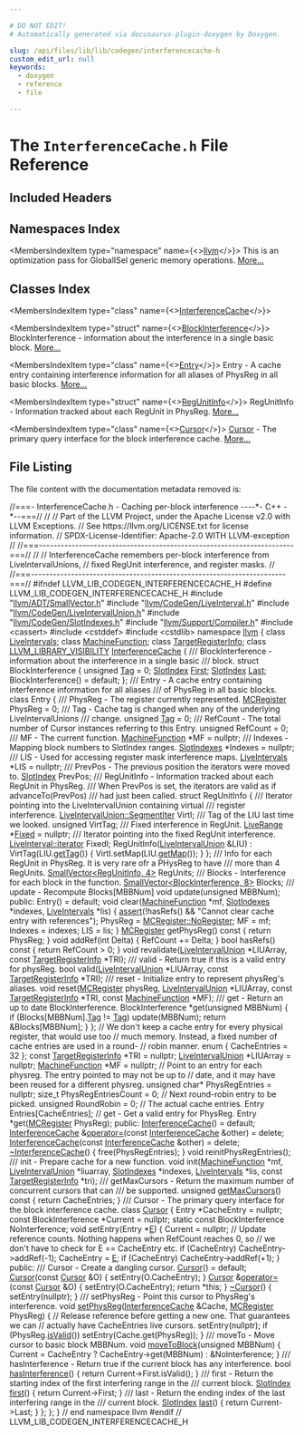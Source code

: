 ```yaml
---

# DO NOT EDIT!
# Automatically generated via docusaurus-plugin-doxygen by Doxygen.

slug: /api/files/lib/lib/codegen/interferencecache-h
custom_edit_url: null
keywords:
  - doxygen
  - reference
  - file

---
```





# The `InterferenceCache.h` File Reference

<DoxygenPage pluginConfig={pluginConfig}>



## Included Headers

<IncludesList>
<IncludesListItem
  filePath="llvm/ADT/SmallVector.h"
  permalink="/docs/api/files/include/include/llvm/include/llvm/adt/smallvector-h"
  isLocal="true" />
<IncludesListItem
  filePath="llvm/CodeGen/LiveInterval.h"
  permalink="/docs/api/files/include/include/llvm/include/llvm/codegen/liveinterval-h"
  isLocal="true" />
<IncludesListItem
  filePath="llvm/CodeGen/LiveIntervalUnion.h"
  permalink="/docs/api/files/include/include/llvm/include/llvm/codegen/liveintervalunion-h"
  isLocal="true" />
<IncludesListItem
  filePath="llvm/CodeGen/SlotIndexes.h"
  permalink="/docs/api/files/include/include/llvm/include/llvm/codegen/slotindexes-h"
  isLocal="true" />
<IncludesListItem
  filePath="llvm/Support/Compiler.h"
  permalink="/docs/api/files/include/include/llvm/include/llvm/support/compiler-h"
  isLocal="true" />
<IncludesListItem
  filePath="cassert"
  permalink=""
  isLocal="false" />
<IncludesListItem
  filePath="cstddef"
  permalink=""
  isLocal="false" />
<IncludesListItem
  filePath="cstdlib"
  permalink=""
  isLocal="false" />
</IncludesList>

## Namespaces Index

<MembersIndex>

<MembersIndexItem
  type="namespace"
  name={<><a href="/docs/api/namespaces/llvm">llvm</a></>}>
This is an optimization pass for GlobalISel generic memory operations. <a href="/docs/api/namespaces/llvm/#details">More...</a>
</MembersIndexItem>

</MembersIndex>

## Classes Index

<MembersIndex>

<MembersIndexItem
  type="class"
  name={<><a href="/docs/api/classes/llvm/interferencecache">InterferenceCache</a></>}>
</MembersIndexItem>

<MembersIndexItem
  type="struct"
  name={<><a href="/docs/api/structs/llvm/interferencecache/blockinterference">BlockInterference</a></>}>
BlockInterference - information about the interference in a single basic block. <a href="/docs/api/structs/llvm/interferencecache/blockinterference/#details">More...</a>
</MembersIndexItem>

<MembersIndexItem
  type="class"
  name={<><a href="/docs/api/classes/llvm/interferencecache/entry">Entry</a></>}>
Entry - A cache entry containing interference information for all aliases of PhysReg in all basic blocks. <a href="/docs/api/classes/llvm/interferencecache/entry/#details">More...</a>
</MembersIndexItem>

<MembersIndexItem
  type="struct"
  name={<><a href="/docs/api/structs/llvm/interferencecache/entry/regunitinfo">RegUnitInfo</a></>}>
RegUnitInfo - Information tracked about each RegUnit in PhysReg. <a href="/docs/api/structs/llvm/interferencecache/entry/regunitinfo/#details">More...</a>
</MembersIndexItem>

<MembersIndexItem
  type="class"
  name={<><a href="/docs/api/classes/llvm/interferencecache/cursor">Cursor</a></>}>
<a href="/docs/api/classes/llvm/interferencecache/cursor">Cursor</a> - The primary query interface for the block interference cache. <a href="/docs/api/classes/llvm/interferencecache/cursor/#details">More...</a>
</MembersIndexItem>

</MembersIndex>


## File Listing

The file content with the documentation metadata removed is:

<ProgramListing>

<Link id="l00001" /><CodeLine lineNumber="1"><span class="doxyHighlightComment">//===- InterferenceCache.h - Caching per-block interference ----&#42;- C++ -&#42;--===//</span></CodeLine>
<Link id="l00002" /><CodeLine lineNumber="2"><span class="doxyHighlightComment">//</span></CodeLine>
<Link id="l00003" /><CodeLine lineNumber="3"><span class="doxyHighlightComment">// Part of the LLVM Project, under the Apache License v2.0 with LLVM Exceptions.</span></CodeLine>
<Link id="l00004" /><CodeLine lineNumber="4"><span class="doxyHighlightComment">// See https://llvm.org/LICENSE.txt for license information.</span></CodeLine>
<Link id="l00005" /><CodeLine lineNumber="5"><span class="doxyHighlightComment">// SPDX-License-Identifier: Apache-2.0 WITH LLVM-exception</span></CodeLine>
<Link id="l00006" /><CodeLine lineNumber="6"><span class="doxyHighlightComment">//</span></CodeLine>
<Link id="l00007" /><CodeLine lineNumber="7"><span class="doxyHighlightComment">//===----------------------------------------------------------------------===//</span></CodeLine>
<Link id="l00008" /><CodeLine lineNumber="8"><span class="doxyHighlightComment">//</span></CodeLine>
<Link id="l00009" /><CodeLine lineNumber="9"><span class="doxyHighlightComment">// InterferenceCache remembers per-block interference from LiveIntervalUnions,</span></CodeLine>
<Link id="l00010" /><CodeLine lineNumber="10"><span class="doxyHighlightComment">// fixed RegUnit interference, and register masks.</span></CodeLine>
<Link id="l00011" /><CodeLine lineNumber="11"><span class="doxyHighlightComment">//</span></CodeLine>
<Link id="l00012" /><CodeLine lineNumber="12"><span class="doxyHighlightComment">//===----------------------------------------------------------------------===//</span></CodeLine>
<Link id="l00013" /><CodeLine lineNumber="13"></CodeLine>
<Link id="l00014" /><CodeLine lineNumber="14"><span class="doxyHighlightPreprocessor">#ifndef LLVM&#95;LIB&#95;CODEGEN&#95;INTERFERENCECACHE&#95;H</span></CodeLine>
<Link id="l00015" /><CodeLine lineNumber="15"><span class="doxyHighlightPreprocessor">#define LLVM&#95;LIB&#95;CODEGEN&#95;INTERFERENCECACHE&#95;H</span></CodeLine>
<Link id="l00016" /><CodeLine lineNumber="16"></CodeLine>
<Link id="l00017" /><CodeLine lineNumber="17"><span class="doxyHighlightPreprocessor">#include &quot;<a href="/docs/api/files/include/include/llvm/include/llvm/adt/smallvector-h">llvm/ADT/SmallVector.h</a>&quot;</span></CodeLine>
<Link id="l00018" /><CodeLine lineNumber="18"><span class="doxyHighlightPreprocessor">#include &quot;<a href="/docs/api/files/include/include/llvm/include/llvm/codegen/liveinterval-h">llvm/CodeGen/LiveInterval.h</a>&quot;</span></CodeLine>
<Link id="l00019" /><CodeLine lineNumber="19"><span class="doxyHighlightPreprocessor">#include &quot;<a href="/docs/api/files/include/include/llvm/include/llvm/codegen/liveintervalunion-h">llvm/CodeGen/LiveIntervalUnion.h</a>&quot;</span></CodeLine>
<Link id="l00020" /><CodeLine lineNumber="20"><span class="doxyHighlightPreprocessor">#include &quot;<a href="/docs/api/files/include/include/llvm/include/llvm/codegen/slotindexes-h">llvm/CodeGen/SlotIndexes.h</a>&quot;</span></CodeLine>
<Link id="l00021" /><CodeLine lineNumber="21"><span class="doxyHighlightPreprocessor">#include &quot;<a href="/docs/api/files/include/include/llvm/include/llvm/support/compiler-h">llvm/Support/Compiler.h</a>&quot;</span></CodeLine>
<Link id="l00022" /><CodeLine lineNumber="22"><span class="doxyHighlightPreprocessor">#include &lt;cassert&gt;</span></CodeLine>
<Link id="l00023" /><CodeLine lineNumber="23"><span class="doxyHighlightPreprocessor">#include &lt;cstddef&gt;</span></CodeLine>
<Link id="l00024" /><CodeLine lineNumber="24"><span class="doxyHighlightPreprocessor">#include &lt;cstdlib&gt;</span></CodeLine>
<Link id="l00025" /><CodeLine lineNumber="25"></CodeLine>
<Link id="l00026" /><CodeLine lineNumber="26"><span class="doxyHighlightKeyword">namespace </span><span class="doxyHighlight"><a href="/docs/api/namespaces/llvm">llvm</a> &#123;</span></CodeLine>
<Link id="l00027" /><CodeLine lineNumber="27"></CodeLine>
<Link id="l00028" /><CodeLine lineNumber="28"><span class="doxyHighlightKeyword">class </span><span class="doxyHighlight"><a href="/docs/api/classes/llvm/liveintervals">LiveIntervals</a>;</span></CodeLine>
<Link id="l00029" /><CodeLine lineNumber="29"><span class="doxyHighlightKeyword">class </span><span class="doxyHighlight"><a href="/docs/api/classes/llvm/machinefunction">MachineFunction</a>;</span></CodeLine>
<Link id="l00030" /><CodeLine lineNumber="30"><span class="doxyHighlightKeyword">class </span><span class="doxyHighlight"><a href="/docs/api/classes/llvm/targetregisterinfo">TargetRegisterInfo</a>;</span></CodeLine>
<Link id="l00031" /><CodeLine lineNumber="31"></CodeLine>
<Link id="l00032" /><CodeLine lineNumber="32" lineLink="/docs/api/classes/llvm/interferencecache"><span class="doxyHighlightKeyword">class </span><span class="doxyHighlight"><a href="/docs/api/files/include/include/llvm/include/llvm/support/compiler-h/#a662e21bcce5c9c71b6cc511fa04f900f">LLVM&#95;LIBRARY&#95;VISIBILITY</a> <a href="/docs/api/classes/llvm/interferencecache/#a84fcd8d255d4e68ab7c5beedb1f59194">InterferenceCache</a> &#123;</span></CodeLine>
<Link id="l00033" /><CodeLine lineNumber="33"><span class="doxyHighlightComment">  /// BlockInterference - information about the interference in a single basic</span></CodeLine>
<Link id="l00034" /><CodeLine lineNumber="34"><span class="doxyHighlightComment">  /// block.</span></CodeLine>
<Link id="l00035" /><CodeLine lineNumber="35"><span class="doxyHighlight">  </span><span class="doxyHighlightKeyword">struct </span><span class="doxyHighlight">BlockInterference &#123;</span></CodeLine>
<Link id="l00036" /><CodeLine lineNumber="36"><span class="doxyHighlight">    </span><span class="doxyHighlightKeywordType">unsigned</span><span class="doxyHighlight"> <a href="/docs/api/namespaces/llvm/#ac226f3d2b9ca090171a8e0a8cb92c343ac101058e7ea21bbbf2a5ac893088e90b">Tag</a> = 0;</span></CodeLine>
<Link id="l00037" /><CodeLine lineNumber="37"><span class="doxyHighlight">    <a href="/docs/api/classes/llvm/slotindex">SlotIndex</a> <a href="/docs/api/namespaces/llvm/#a9eb4f5b98b70ee4fab9614ed58282c1fa7fb55ed0b7a30342ba6da306428cae04">First</a>;</span></CodeLine>
<Link id="l00038" /><CodeLine lineNumber="38"><span class="doxyHighlight">    <a href="/docs/api/classes/llvm/slotindex">SlotIndex</a> <a href="/docs/api/namespaces/llvm/#ac10d13c57a7adf4a1f140afd5321309bad55b30607c2a9a2616347d6edb789f6b">Last</a>;</span></CodeLine>
<Link id="l00039" /><CodeLine lineNumber="39"></CodeLine>
<Link id="l00040" /><CodeLine lineNumber="40"><span class="doxyHighlight">    BlockInterference() = </span><span class="doxyHighlightKeywordFlow">default</span><span class="doxyHighlight">;</span></CodeLine>
<Link id="l00041" /><CodeLine lineNumber="41"><span class="doxyHighlight">  &#125;;</span></CodeLine>
<Link id="l00042" /><CodeLine lineNumber="42"></CodeLine>
<Link id="l00043" /><CodeLine lineNumber="43"><span class="doxyHighlightComment">  /// Entry - A cache entry containing interference information for all aliases</span></CodeLine>
<Link id="l00044" /><CodeLine lineNumber="44"><span class="doxyHighlightComment">  /// of PhysReg in all basic blocks.</span></CodeLine>
<Link id="l00045" /><CodeLine lineNumber="45"><span class="doxyHighlight">  </span><span class="doxyHighlightKeyword">class </span><span class="doxyHighlight">Entry &#123;</span></CodeLine>
<Link id="l00046" /><CodeLine lineNumber="46"><span class="doxyHighlightComment">    /// PhysReg - The register currently represented.</span></CodeLine>
<Link id="l00047" /><CodeLine lineNumber="47"><span class="doxyHighlight">    <a href="/docs/api/classes/llvm/mcregister">MCRegister</a> PhysReg = 0;</span></CodeLine>
<Link id="l00048" /><CodeLine lineNumber="48"></CodeLine>
<Link id="l00049" /><CodeLine lineNumber="49"><span class="doxyHighlightComment">    /// Tag - Cache tag is changed when any of the underlying LiveIntervalUnions</span></CodeLine>
<Link id="l00050" /><CodeLine lineNumber="50"><span class="doxyHighlightComment">    /// change.</span></CodeLine>
<Link id="l00051" /><CodeLine lineNumber="51"><span class="doxyHighlight">    </span><span class="doxyHighlightKeywordType">unsigned</span><span class="doxyHighlight"> <a href="/docs/api/namespaces/llvm/#ac226f3d2b9ca090171a8e0a8cb92c343ac101058e7ea21bbbf2a5ac893088e90b">Tag</a> = 0;</span></CodeLine>
<Link id="l00052" /><CodeLine lineNumber="52"></CodeLine>
<Link id="l00053" /><CodeLine lineNumber="53"><span class="doxyHighlightComment">    /// RefCount - The total number of Cursor instances referring to this Entry.</span></CodeLine>
<Link id="l00054" /><CodeLine lineNumber="54"><span class="doxyHighlight">    </span><span class="doxyHighlightKeywordType">unsigned</span><span class="doxyHighlight"> RefCount = 0;</span></CodeLine>
<Link id="l00055" /><CodeLine lineNumber="55"></CodeLine>
<Link id="l00056" /><CodeLine lineNumber="56"><span class="doxyHighlightComment">    /// MF - The current function.</span></CodeLine>
<Link id="l00057" /><CodeLine lineNumber="57"><span class="doxyHighlight">    <a href="/docs/api/classes/llvm/machinefunction">MachineFunction</a> &#42;MF = </span><span class="doxyHighlightKeyword">nullptr</span><span class="doxyHighlight">;</span></CodeLine>
<Link id="l00058" /><CodeLine lineNumber="58"></CodeLine>
<Link id="l00059" /><CodeLine lineNumber="59"><span class="doxyHighlightComment">    /// Indexes - Mapping block numbers to SlotIndex ranges.</span></CodeLine>
<Link id="l00060" /><CodeLine lineNumber="60"><span class="doxyHighlight">    <a href="/docs/api/classes/llvm/slotindexes">SlotIndexes</a> &#42;Indexes = </span><span class="doxyHighlightKeyword">nullptr</span><span class="doxyHighlight">;</span></CodeLine>
<Link id="l00061" /><CodeLine lineNumber="61"></CodeLine>
<Link id="l00062" /><CodeLine lineNumber="62"><span class="doxyHighlightComment">    /// LIS - Used for accessing register mask interference maps.</span></CodeLine>
<Link id="l00063" /><CodeLine lineNumber="63"><span class="doxyHighlight">    <a href="/docs/api/classes/llvm/liveintervals">LiveIntervals</a> &#42;LIS = </span><span class="doxyHighlightKeyword">nullptr</span><span class="doxyHighlight">;</span></CodeLine>
<Link id="l00064" /><CodeLine lineNumber="64"></CodeLine>
<Link id="l00065" /><CodeLine lineNumber="65"><span class="doxyHighlightComment">    /// PrevPos - The previous position the iterators were moved to.</span></CodeLine>
<Link id="l00066" /><CodeLine lineNumber="66"><span class="doxyHighlight">    <a href="/docs/api/classes/llvm/slotindex">SlotIndex</a> PrevPos;</span></CodeLine>
<Link id="l00067" /><CodeLine lineNumber="67"></CodeLine>
<Link id="l00068" /><CodeLine lineNumber="68"><span class="doxyHighlightComment">    /// RegUnitInfo - Information tracked about each RegUnit in PhysReg.</span></CodeLine>
<Link id="l00069" /><CodeLine lineNumber="69"><span class="doxyHighlightComment">    /// When PrevPos is set, the iterators are valid as if advanceTo(PrevPos)</span></CodeLine>
<Link id="l00070" /><CodeLine lineNumber="70"><span class="doxyHighlightComment">    /// had just been called.</span></CodeLine>
<Link id="l00071" /><CodeLine lineNumber="71"><span class="doxyHighlight">    </span><span class="doxyHighlightKeyword">struct </span><span class="doxyHighlight">RegUnitInfo &#123;</span></CodeLine>
<Link id="l00072" /><CodeLine lineNumber="72"><span class="doxyHighlightComment">      /// Iterator pointing into the LiveIntervalUnion containing virtual</span></CodeLine>
<Link id="l00073" /><CodeLine lineNumber="73"><span class="doxyHighlightComment">      /// register interference.</span></CodeLine>
<Link id="l00074" /><CodeLine lineNumber="74"><span class="doxyHighlight">      <a href="/docs/api/classes/llvm/liveintervalunion/#a955fe64963e97f1356746fbce9baeb84">LiveIntervalUnion::SegmentIter</a> VirtI;</span></CodeLine>
<Link id="l00075" /><CodeLine lineNumber="75"></CodeLine>
<Link id="l00076" /><CodeLine lineNumber="76"><span class="doxyHighlightComment">      /// Tag of the LIU last time we looked.</span></CodeLine>
<Link id="l00077" /><CodeLine lineNumber="77"><span class="doxyHighlight">      </span><span class="doxyHighlightKeywordType">unsigned</span><span class="doxyHighlight"> VirtTag;</span></CodeLine>
<Link id="l00078" /><CodeLine lineNumber="78"></CodeLine>
<Link id="l00079" /><CodeLine lineNumber="79"><span class="doxyHighlightComment">      /// Fixed interference in RegUnit.</span></CodeLine>
<Link id="l00080" /><CodeLine lineNumber="80"><span class="doxyHighlight">      <a href="/docs/api/classes/llvm/liverange">LiveRange</a> &#42;<a href="/docs/api/namespaces/llvm/#a403260df3a211e47e65f35fbfd9bee8fa4457d440870ad6d42bab9082d9bf9b61">Fixed</a> = </span><span class="doxyHighlightKeyword">nullptr</span><span class="doxyHighlight">;</span></CodeLine>
<Link id="l00081" /><CodeLine lineNumber="81"></CodeLine>
<Link id="l00082" /><CodeLine lineNumber="82"><span class="doxyHighlightComment">      /// Iterator pointing into the fixed RegUnit interference.</span></CodeLine>
<Link id="l00083" /><CodeLine lineNumber="83"><span class="doxyHighlight">      <a href="/docs/api/classes/llvm/liverange/#a143c1fcb6066cb301f828ec4c18d79f4">LiveInterval::iterator</a> FixedI;</span></CodeLine>
<Link id="l00084" /><CodeLine lineNumber="84"></CodeLine>
<Link id="l00085" /><CodeLine lineNumber="85"><span class="doxyHighlight">      RegUnitInfo(<a href="/docs/api/classes/llvm/liveintervalunion">LiveIntervalUnion</a> &amp;LIU) : VirtTag(LIU.<a href="/docs/api/classes/llvm/liveintervalunion/#a9c0a608cb0e8173b6521c236f9b52740">getTag</a>()) &#123;</span></CodeLine>
<Link id="l00086" /><CodeLine lineNumber="86"><span class="doxyHighlight">        VirtI.setMap(LIU.<a href="/docs/api/classes/llvm/liveintervalunion/#ad5af30eb111561b2beede640a0f4ccb6">getMap</a>());</span></CodeLine>
<Link id="l00087" /><CodeLine lineNumber="87"><span class="doxyHighlight">      &#125;</span></CodeLine>
<Link id="l00088" /><CodeLine lineNumber="88"><span class="doxyHighlight">    &#125;;</span></CodeLine>
<Link id="l00089" /><CodeLine lineNumber="89"></CodeLine>
<Link id="l00090" /><CodeLine lineNumber="90"><span class="doxyHighlightComment">    /// Info for each RegUnit in PhysReg. It is very rare ofr a PHysReg to have</span></CodeLine>
<Link id="l00091" /><CodeLine lineNumber="91"><span class="doxyHighlightComment">    /// more than 4 RegUnits.</span></CodeLine>
<Link id="l00092" /><CodeLine lineNumber="92"><span class="doxyHighlight">    <a href="/docs/api/classes/llvm/smallvector">SmallVector&lt;RegUnitInfo, 4&gt;</a> RegUnits;</span></CodeLine>
<Link id="l00093" /><CodeLine lineNumber="93"></CodeLine>
<Link id="l00094" /><CodeLine lineNumber="94"><span class="doxyHighlightComment">    /// Blocks - Interference for each block in the function.</span></CodeLine>
<Link id="l00095" /><CodeLine lineNumber="95"><span class="doxyHighlight">    <a href="/docs/api/classes/llvm/smallvector">SmallVector&lt;BlockInterference, 8&gt;</a> Blocks;</span></CodeLine>
<Link id="l00096" /><CodeLine lineNumber="96"></CodeLine>
<Link id="l00097" /><CodeLine lineNumber="97"><span class="doxyHighlightComment">    /// update - Recompute Blocks&#91;MBBNum&#93;</span></CodeLine>
<Link id="l00098" /><CodeLine lineNumber="98"><span class="doxyHighlight">    </span><span class="doxyHighlightKeywordType">void</span><span class="doxyHighlight"> update(</span><span class="doxyHighlightKeywordType">unsigned</span><span class="doxyHighlight"> MBBNum);</span></CodeLine>
<Link id="l00099" /><CodeLine lineNumber="99"></CodeLine>
<Link id="l00100" /><CodeLine lineNumber="100"><span class="doxyHighlight">  </span><span class="doxyHighlightKeyword">public</span><span class="doxyHighlight">:</span></CodeLine>
<Link id="l00101" /><CodeLine lineNumber="101"><span class="doxyHighlight">    Entry() = </span><span class="doxyHighlightKeywordFlow">default</span><span class="doxyHighlight">;</span></CodeLine>
<Link id="l00102" /><CodeLine lineNumber="102"></CodeLine>
<Link id="l00103" /><CodeLine lineNumber="103"><span class="doxyHighlight">    </span><span class="doxyHighlightKeywordType">void</span><span class="doxyHighlight"> clear(<a href="/docs/api/classes/llvm/machinefunction">MachineFunction</a> &#42;mf, <a href="/docs/api/classes/llvm/slotindexes">SlotIndexes</a> &#42;indexes, <a href="/docs/api/classes/llvm/liveintervals">LiveIntervals</a> &#42;lis) &#123;</span></CodeLine>
<Link id="l00104" /><CodeLine lineNumber="104"><span class="doxyHighlight">      <a href="/docs/api/files/lib/lib/target/lib/target/amdgpu/silowercontrolflow-cpp/#a4868c5d81c5ccc98c47aeab6244346a0">assert</a>(!hasRefs() &amp;&amp; </span><span class="doxyHighlightStringLiteral">&quot;Cannot clear cache entry with references&quot;</span><span class="doxyHighlight">);</span></CodeLine>
<Link id="l00105" /><CodeLine lineNumber="105"><span class="doxyHighlight">      PhysReg = <a href="/docs/api/classes/llvm/mcregister/#a4aa6aac0f36c1123df3686f7b4150d2c">MCRegister::NoRegister</a>;</span></CodeLine>
<Link id="l00106" /><CodeLine lineNumber="106"><span class="doxyHighlight">      MF = mf;</span></CodeLine>
<Link id="l00107" /><CodeLine lineNumber="107"><span class="doxyHighlight">      Indexes = indexes;</span></CodeLine>
<Link id="l00108" /><CodeLine lineNumber="108"><span class="doxyHighlight">      LIS = lis;</span></CodeLine>
<Link id="l00109" /><CodeLine lineNumber="109"><span class="doxyHighlight">    &#125;</span></CodeLine>
<Link id="l00110" /><CodeLine lineNumber="110"></CodeLine>
<Link id="l00111" /><CodeLine lineNumber="111"><span class="doxyHighlight">    <a href="/docs/api/classes/llvm/mcregister">MCRegister</a> getPhysReg()</span><span class="doxyHighlightKeyword"> const </span><span class="doxyHighlight">&#123; </span><span class="doxyHighlightKeywordFlow">return</span><span class="doxyHighlight"> PhysReg; &#125;</span></CodeLine>
<Link id="l00112" /><CodeLine lineNumber="112"></CodeLine>
<Link id="l00113" /><CodeLine lineNumber="113"><span class="doxyHighlight">    </span><span class="doxyHighlightKeywordType">void</span><span class="doxyHighlight"> addRef(</span><span class="doxyHighlightKeywordType">int</span><span class="doxyHighlight"> Delta) &#123; RefCount += Delta; &#125;</span></CodeLine>
<Link id="l00114" /><CodeLine lineNumber="114"></CodeLine>
<Link id="l00115" /><CodeLine lineNumber="115"><span class="doxyHighlight">    </span><span class="doxyHighlightKeywordType">bool</span><span class="doxyHighlight"> hasRefs()</span><span class="doxyHighlightKeyword"> const </span><span class="doxyHighlight">&#123; </span><span class="doxyHighlightKeywordFlow">return</span><span class="doxyHighlight"> RefCount &gt; 0; &#125;</span></CodeLine>
<Link id="l00116" /><CodeLine lineNumber="116"></CodeLine>
<Link id="l00117" /><CodeLine lineNumber="117"><span class="doxyHighlight">    </span><span class="doxyHighlightKeywordType">void</span><span class="doxyHighlight"> revalidate(<a href="/docs/api/classes/llvm/liveintervalunion">LiveIntervalUnion</a> &#42;LIUArray, </span><span class="doxyHighlightKeyword">const</span><span class="doxyHighlight"> <a href="/docs/api/classes/llvm/targetregisterinfo">TargetRegisterInfo</a> &#42;TRI);</span></CodeLine>
<Link id="l00118" /><CodeLine lineNumber="118"></CodeLine>
<Link id="l00119" /><CodeLine lineNumber="119"><span class="doxyHighlightComment">    /// valid - Return true if this is a valid entry for physReg.</span></CodeLine>
<Link id="l00120" /><CodeLine lineNumber="120"><span class="doxyHighlight">    </span><span class="doxyHighlightKeywordType">bool</span><span class="doxyHighlight"> valid(<a href="/docs/api/classes/llvm/liveintervalunion">LiveIntervalUnion</a> &#42;LIUArray, </span><span class="doxyHighlightKeyword">const</span><span class="doxyHighlight"> <a href="/docs/api/classes/llvm/targetregisterinfo">TargetRegisterInfo</a> &#42;TRI);</span></CodeLine>
<Link id="l00121" /><CodeLine lineNumber="121"></CodeLine>
<Link id="l00122" /><CodeLine lineNumber="122"><span class="doxyHighlightComment">    /// reset - Initialize entry to represent physReg&#39;s aliases.</span></CodeLine>
<Link id="l00123" /><CodeLine lineNumber="123"><span class="doxyHighlight">    </span><span class="doxyHighlightKeywordType">void</span><span class="doxyHighlight"> reset(<a href="/docs/api/classes/llvm/mcregister">MCRegister</a> physReg, <a href="/docs/api/classes/llvm/liveintervalunion">LiveIntervalUnion</a> &#42;LIUArray,</span></CodeLine>
<Link id="l00124" /><CodeLine lineNumber="124"><span class="doxyHighlight">               </span><span class="doxyHighlightKeyword">const</span><span class="doxyHighlight"> <a href="/docs/api/classes/llvm/targetregisterinfo">TargetRegisterInfo</a> &#42;TRI, </span><span class="doxyHighlightKeyword">const</span><span class="doxyHighlight"> <a href="/docs/api/classes/llvm/machinefunction">MachineFunction</a> &#42;MF);</span></CodeLine>
<Link id="l00125" /><CodeLine lineNumber="125"></CodeLine>
<Link id="l00126" /><CodeLine lineNumber="126"><span class="doxyHighlightComment">    /// get - Return an up to date BlockInterference.</span></CodeLine>
<Link id="l00127" /><CodeLine lineNumber="127"><span class="doxyHighlight">    BlockInterference &#42;get(</span><span class="doxyHighlightKeywordType">unsigned</span><span class="doxyHighlight"> MBBNum) &#123;</span></CodeLine>
<Link id="l00128" /><CodeLine lineNumber="128"><span class="doxyHighlight">      </span><span class="doxyHighlightKeywordFlow">if</span><span class="doxyHighlight"> (Blocks&#91;MBBNum&#93;.<a href="/docs/api/namespaces/llvm/#ac226f3d2b9ca090171a8e0a8cb92c343ac101058e7ea21bbbf2a5ac893088e90b">Tag</a> != <a href="/docs/api/namespaces/llvm/#ac226f3d2b9ca090171a8e0a8cb92c343ac101058e7ea21bbbf2a5ac893088e90b">Tag</a>)</span></CodeLine>
<Link id="l00129" /><CodeLine lineNumber="129"><span class="doxyHighlight">        update(MBBNum);</span></CodeLine>
<Link id="l00130" /><CodeLine lineNumber="130"><span class="doxyHighlight">      </span><span class="doxyHighlightKeywordFlow">return</span><span class="doxyHighlight"> &amp;Blocks&#91;MBBNum&#93;;</span></CodeLine>
<Link id="l00131" /><CodeLine lineNumber="131"><span class="doxyHighlight">    &#125;</span></CodeLine>
<Link id="l00132" /><CodeLine lineNumber="132"><span class="doxyHighlight">  &#125;;</span></CodeLine>
<Link id="l00133" /><CodeLine lineNumber="133"></CodeLine>
<Link id="l00134" /><CodeLine lineNumber="134"><span class="doxyHighlight">  </span><span class="doxyHighlightComment">// We don&#39;t keep a cache entry for every physical register, that would use too</span></CodeLine>
<Link id="l00135" /><CodeLine lineNumber="135"><span class="doxyHighlight">  </span><span class="doxyHighlightComment">// much memory. Instead, a fixed number of cache entries are used in a round-</span></CodeLine>
<Link id="l00136" /><CodeLine lineNumber="136"><span class="doxyHighlight">  </span><span class="doxyHighlightComment">// robin manner.</span></CodeLine>
<Link id="l00137" /><CodeLine lineNumber="137"><span class="doxyHighlight">  </span><span class="doxyHighlightKeyword">enum</span><span class="doxyHighlight"> &#123; CacheEntries = 32 &#125;;</span></CodeLine>
<Link id="l00138" /><CodeLine lineNumber="138"></CodeLine>
<Link id="l00139" /><CodeLine lineNumber="139"><span class="doxyHighlight">  </span><span class="doxyHighlightKeyword">const</span><span class="doxyHighlight"> <a href="/docs/api/classes/llvm/targetregisterinfo">TargetRegisterInfo</a> &#42;TRI = </span><span class="doxyHighlightKeyword">nullptr</span><span class="doxyHighlight">;</span></CodeLine>
<Link id="l00140" /><CodeLine lineNumber="140"><span class="doxyHighlight">  <a href="/docs/api/classes/llvm/liveintervalunion">LiveIntervalUnion</a> &#42;LIUArray = </span><span class="doxyHighlightKeyword">nullptr</span><span class="doxyHighlight">;</span></CodeLine>
<Link id="l00141" /><CodeLine lineNumber="141"><span class="doxyHighlight">  <a href="/docs/api/classes/llvm/machinefunction">MachineFunction</a> &#42;MF = </span><span class="doxyHighlightKeyword">nullptr</span><span class="doxyHighlight">;</span></CodeLine>
<Link id="l00142" /><CodeLine lineNumber="142"></CodeLine>
<Link id="l00143" /><CodeLine lineNumber="143"><span class="doxyHighlight">  </span><span class="doxyHighlightComment">// Point to an entry for each physreg. The entry pointed to may not be up to</span></CodeLine>
<Link id="l00144" /><CodeLine lineNumber="144"><span class="doxyHighlight">  </span><span class="doxyHighlightComment">// date, and it may have been reused for a different physreg.</span></CodeLine>
<Link id="l00145" /><CodeLine lineNumber="145"><span class="doxyHighlight">  </span><span class="doxyHighlightKeywordType">unsigned</span><span class="doxyHighlight"> </span><span class="doxyHighlightKeywordType">char</span><span class="doxyHighlight">&#42; PhysRegEntries = </span><span class="doxyHighlightKeyword">nullptr</span><span class="doxyHighlight">;</span></CodeLine>
<Link id="l00146" /><CodeLine lineNumber="146"><span class="doxyHighlight">  </span><span class="doxyHighlightKeywordType">size&#95;t</span><span class="doxyHighlight"> PhysRegEntriesCount = 0;</span></CodeLine>
<Link id="l00147" /><CodeLine lineNumber="147"></CodeLine>
<Link id="l00148" /><CodeLine lineNumber="148"><span class="doxyHighlight">  </span><span class="doxyHighlightComment">// Next round-robin entry to be picked.</span></CodeLine>
<Link id="l00149" /><CodeLine lineNumber="149"><span class="doxyHighlight">  </span><span class="doxyHighlightKeywordType">unsigned</span><span class="doxyHighlight"> RoundRobin = 0;</span></CodeLine>
<Link id="l00150" /><CodeLine lineNumber="150"></CodeLine>
<Link id="l00151" /><CodeLine lineNumber="151"><span class="doxyHighlight">  </span><span class="doxyHighlightComment">// The actual cache entries.</span></CodeLine>
<Link id="l00152" /><CodeLine lineNumber="152"><span class="doxyHighlight">  Entry Entries&#91;CacheEntries&#93;;</span></CodeLine>
<Link id="l00153" /><CodeLine lineNumber="153"></CodeLine>
<Link id="l00154" /><CodeLine lineNumber="154"><span class="doxyHighlight">  </span><span class="doxyHighlightComment">// get - Get a valid entry for PhysReg.</span></CodeLine>
<Link id="l00155" /><CodeLine lineNumber="155"><span class="doxyHighlight">  Entry &#42;get(<a href="/docs/api/classes/llvm/mcregister">MCRegister</a> PhysReg);</span></CodeLine>
<Link id="l00156" /><CodeLine lineNumber="156"></CodeLine>
<Link id="l00157" /><CodeLine lineNumber="157"><span class="doxyHighlightKeyword">public</span><span class="doxyHighlight">:</span></CodeLine>
<Link id="l00158" /><CodeLine lineNumber="158" lineLink="/docs/api/classes/llvm/interferencecache/#a84fcd8d255d4e68ab7c5beedb1f59194"><span class="doxyHighlight">  <a href="/docs/api/classes/llvm/interferencecache/#a84fcd8d255d4e68ab7c5beedb1f59194">InterferenceCache</a>() = </span><span class="doxyHighlightKeywordFlow">default</span><span class="doxyHighlight">;</span></CodeLine>
<Link id="l00159" /><CodeLine lineNumber="159" lineLink="/docs/api/classes/llvm/interferencecache/#a1cfe74244eeedd5fe3dc72628fa93b2e"><span class="doxyHighlight">  <a href="/docs/api/classes/llvm/interferencecache/#a84fcd8d255d4e68ab7c5beedb1f59194">InterferenceCache</a> &amp;<a href="/docs/api/classes/llvm/interferencecache/#a1cfe74244eeedd5fe3dc72628fa93b2e">operator=</a>(</span><span class="doxyHighlightKeyword">const</span><span class="doxyHighlight"> <a href="/docs/api/classes/llvm/interferencecache/#a84fcd8d255d4e68ab7c5beedb1f59194">InterferenceCache</a> &amp;other) = </span><span class="doxyHighlightKeyword">delete</span><span class="doxyHighlight">;</span></CodeLine>
<Link id="l00160" /><CodeLine lineNumber="160" lineLink="/docs/api/classes/llvm/interferencecache/#a1e233d7be95335c9f0b0787924265cd2"><span class="doxyHighlight">  <a href="/docs/api/classes/llvm/interferencecache/#a1e233d7be95335c9f0b0787924265cd2">InterferenceCache</a>(</span><span class="doxyHighlightKeyword">const</span><span class="doxyHighlight"> <a href="/docs/api/classes/llvm/interferencecache/#a84fcd8d255d4e68ab7c5beedb1f59194">InterferenceCache</a> &amp;other) = </span><span class="doxyHighlightKeyword">delete</span><span class="doxyHighlight">;</span></CodeLine>
<Link id="l00161" /><CodeLine lineNumber="161" lineLink="/docs/api/classes/llvm/interferencecache/#ae49534be5c9ff221f37a2b05cfeaa698"><span class="doxyHighlight">  <a href="/docs/api/classes/llvm/interferencecache/#ae49534be5c9ff221f37a2b05cfeaa698">~InterferenceCache</a>() &#123;</span></CodeLine>
<Link id="l00162" /><CodeLine lineNumber="162"><span class="doxyHighlight">    free(PhysRegEntries);</span></CodeLine>
<Link id="l00163" /><CodeLine lineNumber="163"><span class="doxyHighlight">  &#125;</span></CodeLine>
<Link id="l00164" /><CodeLine lineNumber="164"></CodeLine>
<Link id="l00165" /><CodeLine lineNumber="165"><span class="doxyHighlight">  </span><span class="doxyHighlightKeywordType">void</span><span class="doxyHighlight"> reinitPhysRegEntries();</span></CodeLine>
<Link id="l00166" /><CodeLine lineNumber="166"></CodeLine>
<Link id="l00167" /><CodeLine lineNumber="167"><span class="doxyHighlightComment">  /// init - Prepare cache for a new function.</span></CodeLine>
<Link id="l00168" /><CodeLine lineNumber="168"><span class="doxyHighlight">  </span><span class="doxyHighlightKeywordType">void</span><span class="doxyHighlight"> init(<a href="/docs/api/classes/llvm/machinefunction">MachineFunction</a> &#42;mf, <a href="/docs/api/classes/llvm/liveintervalunion">LiveIntervalUnion</a> &#42;liuarray,</span></CodeLine>
<Link id="l00169" /><CodeLine lineNumber="169"><span class="doxyHighlight">            <a href="/docs/api/classes/llvm/slotindexes">SlotIndexes</a> &#42;indexes, <a href="/docs/api/classes/llvm/liveintervals">LiveIntervals</a> &#42;lis,</span></CodeLine>
<Link id="l00170" /><CodeLine lineNumber="170"><span class="doxyHighlight">            </span><span class="doxyHighlightKeyword">const</span><span class="doxyHighlight"> <a href="/docs/api/classes/llvm/targetregisterinfo">TargetRegisterInfo</a> &#42;tri);</span></CodeLine>
<Link id="l00171" /><CodeLine lineNumber="171"></CodeLine>
<Link id="l00172" /><CodeLine lineNumber="172"><span class="doxyHighlightComment">  /// getMaxCursors - Return the maximum number of concurrent cursors that can</span></CodeLine>
<Link id="l00173" /><CodeLine lineNumber="173"><span class="doxyHighlightComment">  /// be supported.</span></CodeLine>
<Link id="l00174" /><CodeLine lineNumber="174" lineLink="/docs/api/classes/llvm/interferencecache/#adcb6c6dcd66b4e7074aaa146f9e43476"><span class="doxyHighlight">  </span><span class="doxyHighlightKeywordType">unsigned</span><span class="doxyHighlight"> <a href="/docs/api/classes/llvm/interferencecache/#adcb6c6dcd66b4e7074aaa146f9e43476">getMaxCursors</a>()</span><span class="doxyHighlightKeyword"> const </span><span class="doxyHighlight">&#123; </span><span class="doxyHighlightKeywordFlow">return</span><span class="doxyHighlight"> CacheEntries; &#125;</span></CodeLine>
<Link id="l00175" /><CodeLine lineNumber="175"></CodeLine>
<Link id="l00176" /><CodeLine lineNumber="176"><span class="doxyHighlightComment">  /// Cursor - The primary query interface for the block interference cache.</span></CodeLine>
<Link id="l00177" /><CodeLine lineNumber="177" lineLink="/docs/api/classes/llvm/interferencecache/cursor"><span class="doxyHighlight">  </span><span class="doxyHighlightKeyword">class </span><span class="doxyHighlight"><a href="/docs/api/classes/llvm/interferencecache/cursor/#aa0a4f1d8cf62c8cd37b9f930553f8c29">Cursor</a> &#123;</span></CodeLine>
<Link id="l00178" /><CodeLine lineNumber="178"><span class="doxyHighlight">    Entry &#42;CacheEntry = </span><span class="doxyHighlightKeyword">nullptr</span><span class="doxyHighlight">;</span></CodeLine>
<Link id="l00179" /><CodeLine lineNumber="179"><span class="doxyHighlight">    </span><span class="doxyHighlightKeyword">const</span><span class="doxyHighlight"> BlockInterference &#42;Current = </span><span class="doxyHighlightKeyword">nullptr</span><span class="doxyHighlight">;</span></CodeLine>
<Link id="l00180" /><CodeLine lineNumber="180"><span class="doxyHighlight">    </span><span class="doxyHighlightKeyword">static</span><span class="doxyHighlight"> </span><span class="doxyHighlightKeyword">const</span><span class="doxyHighlight"> BlockInterference NoInterference;</span></CodeLine>
<Link id="l00181" /><CodeLine lineNumber="181"></CodeLine>
<Link id="l00182" /><CodeLine lineNumber="182"><span class="doxyHighlight">    </span><span class="doxyHighlightKeywordType">void</span><span class="doxyHighlight"> setEntry(Entry &#42;<a href="/docs/api/files/lib/lib/ir/builtingcs-cpp/#abb2b3a60ccc38a28239e19a1646e0c8a">E</a>) &#123;</span></CodeLine>
<Link id="l00183" /><CodeLine lineNumber="183"><span class="doxyHighlight">      Current = </span><span class="doxyHighlightKeyword">nullptr</span><span class="doxyHighlight">;</span></CodeLine>
<Link id="l00184" /><CodeLine lineNumber="184"><span class="doxyHighlight">      </span><span class="doxyHighlightComment">// Update reference counts. Nothing happens when RefCount reaches 0, so</span></CodeLine>
<Link id="l00185" /><CodeLine lineNumber="185"><span class="doxyHighlight">      </span><span class="doxyHighlightComment">// we don&#39;t have to check for E == CacheEntry etc.</span></CodeLine>
<Link id="l00186" /><CodeLine lineNumber="186"><span class="doxyHighlight">      </span><span class="doxyHighlightKeywordFlow">if</span><span class="doxyHighlight"> (CacheEntry)</span></CodeLine>
<Link id="l00187" /><CodeLine lineNumber="187"><span class="doxyHighlight">        CacheEntry-&gt;addRef(-1);</span></CodeLine>
<Link id="l00188" /><CodeLine lineNumber="188"><span class="doxyHighlight">      CacheEntry = <a href="/docs/api/files/lib/lib/ir/builtingcs-cpp/#abb2b3a60ccc38a28239e19a1646e0c8a">E</a>;</span></CodeLine>
<Link id="l00189" /><CodeLine lineNumber="189"><span class="doxyHighlight">      </span><span class="doxyHighlightKeywordFlow">if</span><span class="doxyHighlight"> (CacheEntry)</span></CodeLine>
<Link id="l00190" /><CodeLine lineNumber="190"><span class="doxyHighlight">        CacheEntry-&gt;addRef(+1);</span></CodeLine>
<Link id="l00191" /><CodeLine lineNumber="191"><span class="doxyHighlight">    &#125;</span></CodeLine>
<Link id="l00192" /><CodeLine lineNumber="192"></CodeLine>
<Link id="l00193" /><CodeLine lineNumber="193"><span class="doxyHighlight">  </span><span class="doxyHighlightKeyword">public</span><span class="doxyHighlight">:</span></CodeLine>
<Link id="l00194" /><CodeLine lineNumber="194"><span class="doxyHighlightComment">    /// Cursor - Create a dangling cursor.</span></CodeLine>
<Link id="l00195" /><CodeLine lineNumber="195" lineLink="/docs/api/classes/llvm/interferencecache/cursor/#aa0a4f1d8cf62c8cd37b9f930553f8c29"><span class="doxyHighlight">    <a href="/docs/api/classes/llvm/interferencecache/cursor/#aa0a4f1d8cf62c8cd37b9f930553f8c29">Cursor</a>() = </span><span class="doxyHighlightKeywordFlow">default</span><span class="doxyHighlight">;</span></CodeLine>
<Link id="l00196" /><CodeLine lineNumber="196"></CodeLine>
<Link id="l00197" /><CodeLine lineNumber="197" lineLink="/docs/api/classes/llvm/interferencecache/cursor/#a79007e62f19d3152b1a76485129b342e"><span class="doxyHighlight">    <a href="/docs/api/classes/llvm/interferencecache/cursor/#a79007e62f19d3152b1a76485129b342e">Cursor</a>(</span><span class="doxyHighlightKeyword">const</span><span class="doxyHighlight"> <a href="/docs/api/classes/llvm/interferencecache/cursor/#aa0a4f1d8cf62c8cd37b9f930553f8c29">Cursor</a> &amp;O) &#123;</span></CodeLine>
<Link id="l00198" /><CodeLine lineNumber="198"><span class="doxyHighlight">      setEntry(O.CacheEntry);</span></CodeLine>
<Link id="l00199" /><CodeLine lineNumber="199"><span class="doxyHighlight">    &#125;</span></CodeLine>
<Link id="l00200" /><CodeLine lineNumber="200"></CodeLine>
<Link id="l00201" /><CodeLine lineNumber="201" lineLink="/docs/api/classes/llvm/interferencecache/cursor/#a613d7fdbbbe55f7417d17817b88906fb"><span class="doxyHighlight">    <a href="/docs/api/classes/llvm/interferencecache/cursor/#aa0a4f1d8cf62c8cd37b9f930553f8c29">Cursor</a> &amp;<a href="/docs/api/classes/llvm/interferencecache/cursor/#a613d7fdbbbe55f7417d17817b88906fb">operator=</a>(</span><span class="doxyHighlightKeyword">const</span><span class="doxyHighlight"> <a href="/docs/api/classes/llvm/interferencecache/cursor/#aa0a4f1d8cf62c8cd37b9f930553f8c29">Cursor</a> &amp;O) &#123;</span></CodeLine>
<Link id="l00202" /><CodeLine lineNumber="202"><span class="doxyHighlight">      setEntry(O.CacheEntry);</span></CodeLine>
<Link id="l00203" /><CodeLine lineNumber="203"><span class="doxyHighlight">      </span><span class="doxyHighlightKeywordFlow">return</span><span class="doxyHighlight"> &#42;</span><span class="doxyHighlightKeyword">this</span><span class="doxyHighlight">;</span></CodeLine>
<Link id="l00204" /><CodeLine lineNumber="204"><span class="doxyHighlight">    &#125;</span></CodeLine>
<Link id="l00205" /><CodeLine lineNumber="205"></CodeLine>
<Link id="l00206" /><CodeLine lineNumber="206" lineLink="/docs/api/classes/llvm/interferencecache/cursor/#a060dacad6880105cf20d825899c972f6"><span class="doxyHighlight">    <a href="/docs/api/classes/llvm/interferencecache/cursor/#a060dacad6880105cf20d825899c972f6">~Cursor</a>() &#123; setEntry(</span><span class="doxyHighlightKeyword">nullptr</span><span class="doxyHighlight">); &#125;</span></CodeLine>
<Link id="l00207" /><CodeLine lineNumber="207"></CodeLine>
<Link id="l00208" /><CodeLine lineNumber="208"><span class="doxyHighlightComment">    /// setPhysReg - Point this cursor to PhysReg&#39;s interference.</span></CodeLine>
<Link id="l00209" /><CodeLine lineNumber="209" lineLink="/docs/api/classes/llvm/interferencecache/cursor/#ab224963b17c0a01b9d763dc0147fd445"><span class="doxyHighlight">    </span><span class="doxyHighlightKeywordType">void</span><span class="doxyHighlight"> <a href="/docs/api/classes/llvm/interferencecache/cursor/#ab224963b17c0a01b9d763dc0147fd445">setPhysReg</a>(<a href="/docs/api/classes/llvm/interferencecache/#a84fcd8d255d4e68ab7c5beedb1f59194">InterferenceCache</a> &amp;Cache, <a href="/docs/api/classes/llvm/mcregister">MCRegister</a> PhysReg) &#123;</span></CodeLine>
<Link id="l00210" /><CodeLine lineNumber="210"><span class="doxyHighlight">      </span><span class="doxyHighlightComment">// Release reference before getting a new one. That guarantees we can</span></CodeLine>
<Link id="l00211" /><CodeLine lineNumber="211"><span class="doxyHighlight">      </span><span class="doxyHighlightComment">// actually have CacheEntries live cursors.</span></CodeLine>
<Link id="l00212" /><CodeLine lineNumber="212"><span class="doxyHighlight">      setEntry(</span><span class="doxyHighlightKeyword">nullptr</span><span class="doxyHighlight">);</span></CodeLine>
<Link id="l00213" /><CodeLine lineNumber="213"><span class="doxyHighlight">      </span><span class="doxyHighlightKeywordFlow">if</span><span class="doxyHighlight"> (PhysReg.<a href="/docs/api/classes/llvm/mcregister/#a127e2906913fb89109f3e86397a559ad">isValid</a>())</span></CodeLine>
<Link id="l00214" /><CodeLine lineNumber="214"><span class="doxyHighlight">        setEntry(Cache.get(PhysReg));</span></CodeLine>
<Link id="l00215" /><CodeLine lineNumber="215"><span class="doxyHighlight">    &#125;</span></CodeLine>
<Link id="l00216" /><CodeLine lineNumber="216"></CodeLine>
<Link id="l00217" /><CodeLine lineNumber="217"><span class="doxyHighlightComment">    /// moveTo - Move cursor to basic block MBBNum.</span></CodeLine>
<Link id="l00218" /><CodeLine lineNumber="218" lineLink="/docs/api/classes/llvm/interferencecache/cursor/#a9983769d5d0bcab7fb0385864fc52621"><span class="doxyHighlight">    </span><span class="doxyHighlightKeywordType">void</span><span class="doxyHighlight"> <a href="/docs/api/classes/llvm/interferencecache/cursor/#a9983769d5d0bcab7fb0385864fc52621">moveToBlock</a>(</span><span class="doxyHighlightKeywordType">unsigned</span><span class="doxyHighlight"> MBBNum) &#123;</span></CodeLine>
<Link id="l00219" /><CodeLine lineNumber="219"><span class="doxyHighlight">      Current = CacheEntry ? CacheEntry-&gt;get(MBBNum) : &amp;NoInterference;</span></CodeLine>
<Link id="l00220" /><CodeLine lineNumber="220"><span class="doxyHighlight">    &#125;</span></CodeLine>
<Link id="l00221" /><CodeLine lineNumber="221"></CodeLine>
<Link id="l00222" /><CodeLine lineNumber="222"><span class="doxyHighlightComment">    /// hasInterference - Return true if the current block has any interference.</span></CodeLine>
<Link id="l00223" /><CodeLine lineNumber="223" lineLink="/docs/api/classes/llvm/interferencecache/cursor/#a898f7966b7db810dc1487ac6ca267fd2"><span class="doxyHighlight">    </span><span class="doxyHighlightKeywordType">bool</span><span class="doxyHighlight"> <a href="/docs/api/classes/llvm/interferencecache/cursor/#a898f7966b7db810dc1487ac6ca267fd2">hasInterference</a>() &#123;</span></CodeLine>
<Link id="l00224" /><CodeLine lineNumber="224"><span class="doxyHighlight">      </span><span class="doxyHighlightKeywordFlow">return</span><span class="doxyHighlight"> Current-&gt;First.isValid();</span></CodeLine>
<Link id="l00225" /><CodeLine lineNumber="225"><span class="doxyHighlight">    &#125;</span></CodeLine>
<Link id="l00226" /><CodeLine lineNumber="226"></CodeLine>
<Link id="l00227" /><CodeLine lineNumber="227"><span class="doxyHighlightComment">    /// first - Return the starting index of the first interfering range in the</span></CodeLine>
<Link id="l00228" /><CodeLine lineNumber="228"><span class="doxyHighlightComment">    /// current block.</span></CodeLine>
<Link id="l00229" /><CodeLine lineNumber="229" lineLink="/docs/api/classes/llvm/interferencecache/cursor/#a00dd59b7037ee092a891c2ef1cd9e782"><span class="doxyHighlight">    <a href="/docs/api/classes/llvm/slotindex">SlotIndex</a> <a href="/docs/api/classes/llvm/interferencecache/cursor/#a00dd59b7037ee092a891c2ef1cd9e782">first</a>() &#123;</span></CodeLine>
<Link id="l00230" /><CodeLine lineNumber="230"><span class="doxyHighlight">      </span><span class="doxyHighlightKeywordFlow">return</span><span class="doxyHighlight"> Current-&gt;First;</span></CodeLine>
<Link id="l00231" /><CodeLine lineNumber="231"><span class="doxyHighlight">    &#125;</span></CodeLine>
<Link id="l00232" /><CodeLine lineNumber="232"></CodeLine>
<Link id="l00233" /><CodeLine lineNumber="233"><span class="doxyHighlightComment">    /// last - Return the ending index of the last interfering range in the</span></CodeLine>
<Link id="l00234" /><CodeLine lineNumber="234"><span class="doxyHighlightComment">    /// current block.</span></CodeLine>
<Link id="l00235" /><CodeLine lineNumber="235" lineLink="/docs/api/classes/llvm/interferencecache/cursor/#a0166e26fb57071dbbb9f99570865616b"><span class="doxyHighlight">    <a href="/docs/api/classes/llvm/slotindex">SlotIndex</a> <a href="/docs/api/classes/llvm/interferencecache/cursor/#a0166e26fb57071dbbb9f99570865616b">last</a>() &#123;</span></CodeLine>
<Link id="l00236" /><CodeLine lineNumber="236"><span class="doxyHighlight">      </span><span class="doxyHighlightKeywordFlow">return</span><span class="doxyHighlight"> Current-&gt;Last;</span></CodeLine>
<Link id="l00237" /><CodeLine lineNumber="237"><span class="doxyHighlight">    &#125;</span></CodeLine>
<Link id="l00238" /><CodeLine lineNumber="238"><span class="doxyHighlight">  &#125;;</span></CodeLine>
<Link id="l00239" /><CodeLine lineNumber="239"><span class="doxyHighlight">&#125;;</span></CodeLine>
<Link id="l00240" /><CodeLine lineNumber="240"></CodeLine>
<Link id="l00241" /><CodeLine lineNumber="241"><span class="doxyHighlight">&#125; </span><span class="doxyHighlightComment">// end namespace llvm</span></CodeLine>
<Link id="l00242" /><CodeLine lineNumber="242"></CodeLine>
<Link id="l00243" /><CodeLine lineNumber="243"><span class="doxyHighlightPreprocessor">#endif </span><span class="doxyHighlightComment">// LLVM&#95;LIB&#95;CODEGEN&#95;INTERFERENCECACHE&#95;H</span></CodeLine>

</ProgramListing>


</DoxygenPage>
